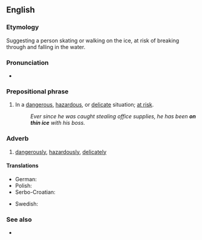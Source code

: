 ==English==

===Etymology===
Suggesting a person skating or walking on the ice, at risk of breaking through and falling in the water.

===Pronunciation===
* {{audio|en|En-au-on thin ice.ogg|Audio (AU)}}

===Prepositional phrase===
{{en-PP}}

# {{lb|en|idiomatic}} In a [[dangerous]], [[hazardous]], or [[delicate]] situation; [[at risk]].
#: ''Ever since he was caught stealing office supplies, he has been '''on thin ice''' with his boss.''

===Adverb===
{{en-adv|-}}

# {{lb|en|idiomatic}} [[dangerously]], [[hazardously]], [[delicately]]

====Translations====
{{trans-top|at risk}}
* German: {{t+|de|auf dünnem Eis}}
* Polish: {{t+|pl|stąpać po cienkim lodzie|impf}}
* Serbo-Croatian: {{t|sh|на танком леду|tr=na tankom ledu|sc=Cyrl}}
{{trans-mid}}
* Swedish: {{t|sv|på tunn is}}
{{trans-bottom}}

===See also===
* {{l|en|skate on thin ice}}